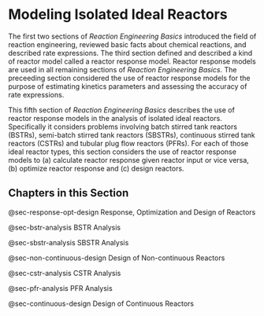 # Modeling Isolated Ideal Reactors

The first two sections of *Reaction Engineering Basics* introduced the field of reaction engineering, reviewed basic facts about chemical reactions, and described rate expressions. The third section defined and described a kind of reactor model called a reactor response model. Reactor response models are used in all remaining sections of *Reaction Engineering Basics*. The preceeding section considered the use of reactor response models for the purpose of estimating kinetics parameters and assessing the accuracy of rate expressions. 

This fifth section of *Reaction Engineering Basics* describes the use of reactor response models in the analysis of isolated ideal reactors. Specifically it considers problems involving batch stirred tank reactors (BSTRs), semi-batch stirred tank reactors (SBSTRs), continuous stirred tank reactors (CSTRs) and tubular plug flow reactors (PFRs). For each of those ideal reactor types, this section considers the use of reactor response models to (a) calculate reactor response given reactor input or vice versa, (b) optimize reactor response and (c) design reactors. 

## Chapters in this Section

@sec-response-opt-design Response, Optimization and Design of Reactors

@sec-bstr-analysis BSTR Analysis

@sec-sbstr-analysis SBSTR Analysis

@sec-non-continuous-design Design of Non-continuous Reactors

@sec-cstr-analysis CSTR Analysis

@sec-pfr-analysis PFR Analysis

@sec-continuous-design Design of Continuous Reactors